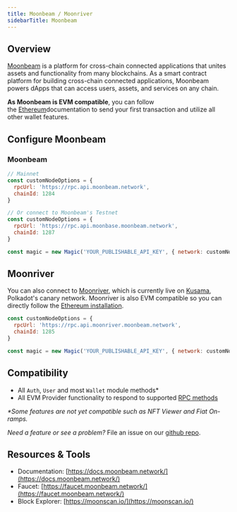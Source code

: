 ---
title: Moonbeam / Moonriver
sidebarTitle: Moonbeam
---

## Overview

[Moonbeam](https://moonbeam.network/) is a platform for cross-chain connected applications that unites assets and functionality from many blockchains. As a smart contract platform for building cross-chain connected applications, Moonbeam powers dApps that can access users, assets, and services on any chain.

**As Moonbeam is EVM compatible**, you can follow the [Ethereum](/embedded-wallets/blockchains/ethereum/javascript)documentation to send your first transaction and utilize all other wallet features.

## Configure Moonbeam

### Moonbeam

```javascript JavaScript icon="square-js"
// Mainnet
const customNodeOptions = {
  rpcUrl: 'https://rpc.api.moonbeam.network',
  chainId: 1284
}

// Or connect to Moonbeam's Testnet
const customNodeOptions = {
  rpcUrl: 'https://rpc.api.moonbase.moonbeam.network',
  chainId: 1287
}

const magic = new Magic('YOUR_PUBLISHABLE_API_KEY', { network: customNodeOptions });
```

## Moonriver

You can also connect to [Moonriver](https://docs.moonbeam.network/learn/platform/networks/moonriver/), which is currently live on [Kusama](https://kusama.network/), Polkadot's canary network. Moonriver is also EVM compatible so you can directly follow the [Ethereum installation](/embedded-wallets/blockchains/ethereum/javascript).

```javascript JavaScript icon="square-js"
const customNodeOptions = {
  rpcUrl: 'https://rpc.api.moonriver.moonbeam.network',
  chainId: 1285
}

const magic = new Magic('YOUR_PUBLISHABLE_API_KEY', { network: customNodeOptions });
```

## Compatibility

- All `Auth`, `User` and most `Wallet` module methods\*
- All EVM Provider functionality to respond to supported [RPC methods](/embedded-wallets/sdk/client-side/javascript#evm-rpc-methods)

_\*Some features are not yet compatible such as NFT Viewer and Fiat On-ramps._

_Need a feature or see a problem?_ File an issue on our [github repo](https://github.com/magiclabs/magic-js).

## Resources & Tools

- Documentation: [https://docs.moonbeam.network/](https://docs.moonbeam.network/)
- Faucet: [https://faucet.moonbeam.network/](https://faucet.moonbeam.network/)
- Block Explorer: [https://moonscan.io/](https://moonscan.io/)
